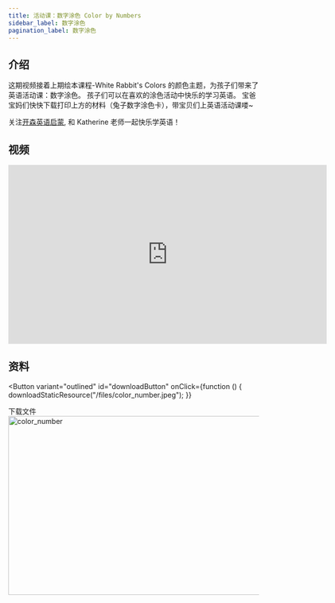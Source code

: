 ```yaml
---
title: 活动课：数字涂色 Color by Numbers
sidebar_label: 数字涂色
pagination_label: 数字涂色
---
```



## 介绍

这期视频接着上期绘本课程-White Rabbit's Colors 的颜色主题，为孩子们带来了英语活动课：数字涂色。
孩子们可以在喜欢的涂色活动中快乐的学习英语。
宝爸宝妈们快快下载打印上方的材料（兔子数字涂色卡），带宝贝们上英语活动课喽~

关注[开森英语启蒙](https://space.bilibili.com/20797715), 和 Katherine 老师一起快乐学英语！

## 视频

<iframe
  src="https://player.bilibili.com/player.html?bvid=BV1Cb41197QD&cid=1&page=1"
  scrolling="no"
  border="0"
  frameborder="no"
  framespacing="0"
  allowfullscreen="true"
  width="640"
  height="360"
></iframe>

## 资料

<Button
  variant="outlined"
  id="downloadButton"
  onClick={function () {
    downloadStaticResource("/files/color_number.jpeg");
  }}
>
  下载文件
</Button>
<br />
<img
  src="/files/color_number.jpeg"
  alt="color_number"
  width="640"
  height="360"
/>
````

